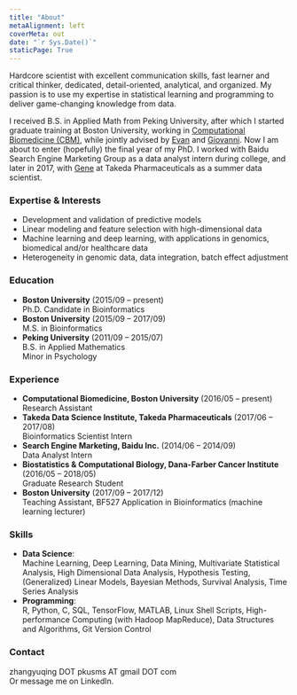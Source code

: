 ```yaml
---
title: "About"
metaAlignment: left
coverMeta: out
date: "`r Sys.Date()`"
staticPage: True
---
```


Hardcore scientist with excellent communication skills, fast learner and critical thinker, dedicated, detail-oriented, analytical, and organized. My passion is to use my expertise in statistical learning and programming to deliver game-changing knowledge from data. 

I received B.S. in Applied Math from Peking University, after which I started graduate training at Boston University, working in [Computational Biomedicine (CBM)](http://www.bumc.bu.edu/compbiomed/), while jointly advised by [Evan](https://www.linkedin.com/in/w-evan-johnson-a234837a/) and [Giovanni](https://www.hsph.harvard.edu/giovanni-parmigiani/). Now I am about to enter (hopefully) the final year of my PhD. I worked with Baidu Search Engine Marketing Group as a data analyst intern during college, and later in 2017, with [Gene](https://www.linkedin.com/in/hyunjin-gene-shin-6456253/) at Takeda Pharmaceuticals as a summer data scientist. <!-- My work mainly involves 1) evaluating statistical learning models in genomic studies, especially in the presence of batch or study effects, and 2) developing mathematical models to address unwanted variation in integrating genomic data. -->


### Expertise & Interests

* Development and validation of predictive models 
* Linear modeling and feature selection with high-dimensional data
* Machine learning and deep learning, with applications in genomics, biomedical and/or healthcare data 
* Heterogeneity in genomic data, data integration, batch effect adjustment


### Education

* **Boston University** (2015/09 -- present)   
Ph.D. Candidate in Bioinformatics 
* **Boston University** (2015/09 -- 2017/09)    
M.S. in Bioinformatics
* **Peking University** (2011/09 -- 2015/07)    
B.S. in Applied Mathematics      
Minor in Psychology


### Experience

* **Computational Biomedicine, Boston University** (2016/05 -- present)  
Research Assistant
* **Takeda Data Science Institute, Takeda Pharmaceuticals** (2017/06 -- 2017/08)      
Bioinformatics Scientist Intern
* **Search Engine Marketing, Baidu Inc.** (2014/06 -- 2014/09)    
Data Analyst Intern 
* **Biostatistics & Computational Biology, Dana-Farber Cancer Institute** (2016/05 -- 2018/05)  
Graduate Research Student
* **Boston University** (2017/09 -- 2017/12)  
Teaching Assistant, BF527 Application in Bioinformatics (machine learning lecturer)


### Skills

* **Data Science**:  
Machine Learning, Deep Learning, Data Mining, Multivariate Statistical Analysis, High
Dimensional Data Analysis, Hypothesis Testing, (Generalized) Linear Models, Bayesian Methods, Survival
Analysis, Time Series Analysis 
* **Programming**:  
R, Python, C, SQL, TensorFlow, MATLAB, Linux Shell Scripts, High-performance
Computing (with Hadoop MapReduce), Data Structures and Algorithms, Git Version Control


###  Contact
zhangyuqing DOT pkusms AT gmail DOT com  
Or message me on LinkedIn.
